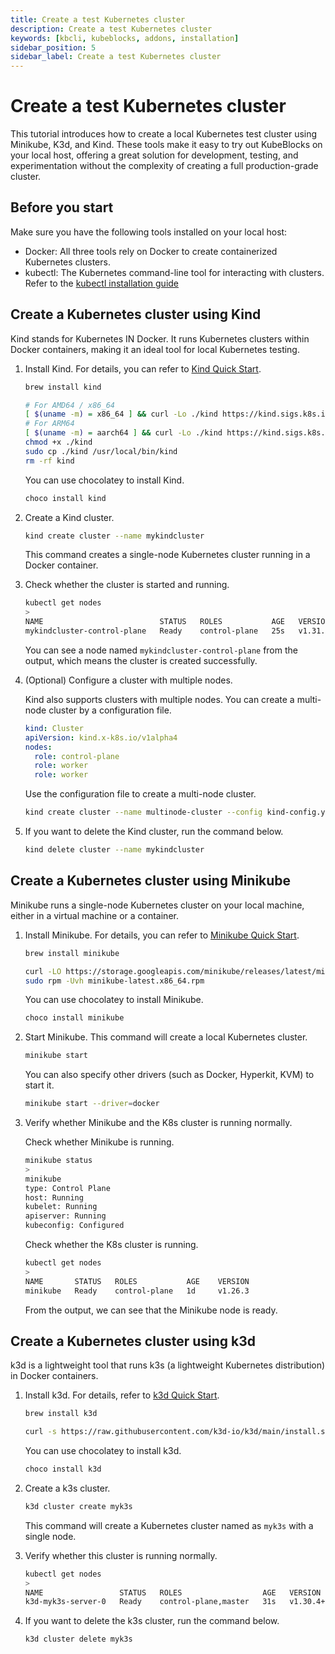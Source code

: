 ```yaml
---
title: Create a test Kubernetes cluster
description: Create a test Kubernetes cluster
keywords: [kbcli, kubeblocks, addons, installation]
sidebar_position: 5
sidebar_label: Create a test Kubernetes cluster
---
```



# Create a test Kubernetes cluster

This tutorial introduces how to create a local Kubernetes test cluster using Minikube, K3d, and Kind. These tools make it easy to try out KubeBlocks on your local host, offering a great solution for development, testing, and experimentation without the complexity of creating a full production-grade cluster.

## Before you start

Make sure you have the following tools installed on your local host:

- Docker: All three tools rely on Docker to create containerized Kubernetes clusters.
- kubectl: The Kubernetes command-line tool for interacting with clusters. Refer to the [kubectl installation guide](https://kubernetes.io/docs/tasks/tools/)

<Tabs>

<TabItem value="Kind" label="Kind" default>

## Create a Kubernetes cluster using Kind

Kind stands for Kubernetes IN Docker. It runs Kubernetes clusters within Docker containers, making it an ideal tool for local Kubernetes testing.

1. Install Kind. For details, you can refer to [Kind Quick Start](https://kind.sigs.k8s.io/docs/user/quick-start/).

   <Tabs>

   <TabItem value="macOS" label="macOS" default>

   ```bash
   brew install kind
   ```

   </TabItem>

   <TabItem value="Linux" label="Linux">

   ```bash
   # For AMD64 / x86_64
   [ $(uname -m) = x86_64 ] && curl -Lo ./kind https://kind.sigs.k8s.io/dl/v0.24.0/kind-linux-amd64
   # For ARM64
   [ $(uname -m) = aarch64 ] && curl -Lo ./kind https://kind.sigs.k8s.io/dl/v0.24.0/kind-linux-arm64
   chmod +x ./kind
   sudo cp ./kind /usr/local/bin/kind
   rm -rf kind
   ```

   </TabItem>

   <TabItem value="Windows" label="Windows">

   You can use chocolatey to install Kind.

   ```bash
   choco install kind
   ```

   </TabItem>

   </Tabs>

2. Create a Kind cluster.

   ```bash
   kind create cluster --name mykindcluster
   ```

   This command creates a single-node Kubernetes cluster running in a Docker container.

3. Check whether the cluster is started and running.

   ```bash
   kubectl get nodes
   >
   NAME                          STATUS   ROLES           AGE   VERSION
   mykindcluster-control-plane   Ready    control-plane   25s   v1.31.0
   ```

   You can see a node named `mykindcluster-control-plane` from the output, which means the cluster is created successfully.

4. (Optional) Configure a cluster with multiple nodes.

   Kind also supports clusters with multiple nodes. You can create a multi-node cluster by a configuration file.

   ```yaml
   kind: Cluster
   apiVersion: kind.x-k8s.io/v1alpha4
   nodes:
     role: control-plane
     role: worker
     role: worker
   ```

   Use the configuration file to create a multi-node cluster.

   ```bash
   kind create cluster --name multinode-cluster --config kind-config.yaml
   ```

5. If you want to delete the Kind cluster, run the command below.

   ```bash
   kind delete cluster --name mykindcluster
   ```

</TabItem>

<TabItem value="Minikube" label="Minikube">

## Create a Kubernetes cluster using Minikube

Minikube runs a single-node Kubernetes cluster on your local machine, either in a virtual machine or a container.

1. Install Minikube. For details, you can refer to [Minikube Quick Start](https://minikube.sigs.k8s.io/docs/start/).

   <Tabs>

   <TabItem value="macOS" label="macOS" default>

   ```bash
   brew install minikube
   ```

   </TabItem>

   <TabItem value="Linux" label="Linux">

   ```bash
   curl -LO https://storage.googleapis.com/minikube/releases/latest/minikube-latest.x86_64.rpm
   sudo rpm -Uvh minikube-latest.x86_64.rpm
   ```

   </TabItem>

   <TabItem value="Windows" label="Windows">

   You can use chocolatey to install Minikube.

   ```bash
   choco install minikube
   ```

   </TabItem>

   </Tabs>

2. Start Minikube. This command will create a local Kubernetes cluster.

   ```bash
   minikube start
   ```

   You can also specify other drivers (such as Docker, Hyperkit, KVM) to start it.

   ```bash
   minikube start --driver=docker
   ```

3. Verify whether Minikube and the K8s cluster is running normally.

   Check whether Minikube is running.

   ```bash
   minikube status
   >
   minikube
   type: Control Plane
   host: Running
   kubelet: Running
   apiserver: Running
   kubeconfig: Configured
   ```

   Check whether the K8s cluster is running.

   ```bash
   kubectl get nodes
   >
   NAME       STATUS   ROLES           AGE    VERSION
   minikube   Ready    control-plane   1d     v1.26.3
   ```

   From the output, we can see that the Minikube node is ready.

</TabItem>

<TabItem value="k3d" label="k3d">

## Create a Kubernetes cluster using k3d

k3d is a lightweight tool that runs k3s (a lightweight Kubernetes distribution) in Docker containers.

1. Install k3d. For details, refer to [k3d Quick Start](https://k3d.io/v5.7.4/#releases).

   <Tabs>

   <TabItem value="macOS" label="macOS" default>

   ```bash
   brew install k3d
   ```

   </TabItem>

   <TabItem value="Linux" label="Linux">

   ```bash
   curl -s https://raw.githubusercontent.com/k3d-io/k3d/main/install.sh | bash
   ```

   </TabItem>

   <TabItem value="Windows" label="Windows">

   You can use chocolatey to install k3d.

   ```bash
   choco install k3d
   ```

   </TabItem>

   </Tabs>

2. Create a k3s cluster.

   ```bash
   k3d cluster create myk3s
   ```

   This command will create a Kubernetes cluster named as `myk3s` with a single node.

3. Verify whether this cluster is running normally.

   ```bash
   kubectl get nodes
   >
   NAME                 STATUS   ROLES                  AGE   VERSION
   k3d-myk3s-server-0   Ready    control-plane,master   31s   v1.30.4+k3s1
   ```

4. If you want to delete the k3s cluster, run the command below.

   ```bash
   k3d cluster delete myk3s
   ```

</TabItem>

</Tabs>
